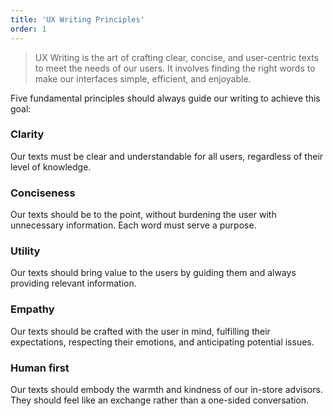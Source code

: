 ```yaml
---
title: 'UX Writing Principles'
order: 1
---
```


> UX Writing is the art of crafting clear, concise, and user-centric texts to meet the needs of our users. It involves finding the right words to make our interfaces simple, efficient, and enjoyable.

Five fundamental principles should always guide our writing to achieve this goal:

### Clarity

Our texts must be clear and understandable for all users, regardless of their level of knowledge.

### Conciseness

Our texts should be to the point, without burdening the user with unnecessary information. Each word must serve a purpose.

### Utility

Our texts should bring value to the users by guiding them and always providing relevant information.

### Empathy

Our texts should be crafted with the user in mind, fulfilling their expectations, respecting their emotions, and anticipating potential issues.

### Human first

Our texts should embody the warmth and kindness of our in-store advisors. They should feel like an exchange rather than a one-sided conversation.

